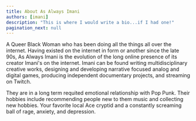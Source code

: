 ```yaml
---
title: About As Always Imani
authors: [imani]
description: "This is where I would write a bio...if I had one!"
pagination_next: null
---
```


A Queer Black Woman who has been doing all the things all over the internet. Having existed on the internet in form or another since the late 90s, As Always Imani is the evolution of the long online presence of its creator Imani's on the internet. Imani can be found writing multidisciplinary creative works, designing and developing narrative focused analog and digital games, producing independent documentary projects, and streaming on Twitch. 

They are in a long term requited emotional relationship with Pop Punk. Their hobbies include recommending people new to them music and collecting new hobbies. Your favorite local Ace cryptid and a constantly screaming ball of rage, anxiety, and depression. 